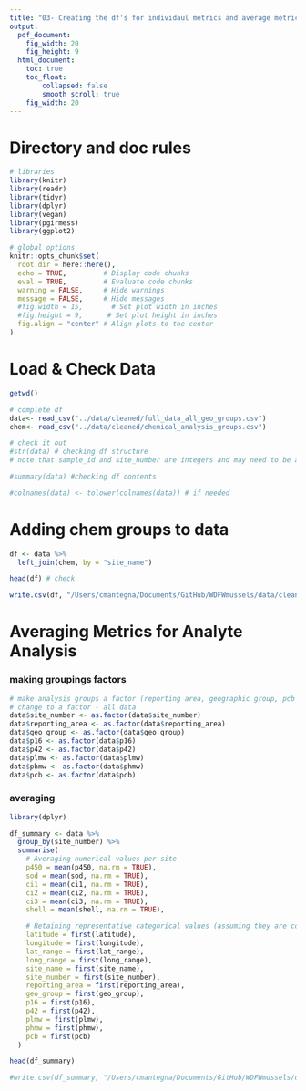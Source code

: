 ```yaml
---
title: "03- Creating the df's for individaul metrics and average metrics for analysis"
output:
  pdf_document: 
    fig_width: 20
    fig_height: 9
  html_document: 
    toc: true
    toc_float:
        collapsed: false
        smooth_scroll: true
    fig_width: 20
---
```


# Directory and doc rules
```r

# libraries
library(knitr)
library(readr)
library(tidyr)
library(dplyr)
library(vegan)
library(pgirmess)
library(ggplot2)

# global options
knitr::opts_chunk$set(
  root.dir = here::here(),
  echo = TRUE,         # Display code chunks
  eval = TRUE,         # Evaluate code chunks
  warning = FALSE,     # Hide warnings
  message = FALSE,     # Hide messages
  #fig.width = 15,       # Set plot width in inches
  #fig.height = 9,      # Set plot height in inches
  fig.align = "center" # Align plots to the center
)

```

# Load & Check Data
```r

getwd()

# complete df
data<- read_csv("../data/cleaned/full_data_all_geo_groups.csv")
chem<- read_csv("../data/cleaned/chemical_analysis_groups.csv")

# check it out
#str(data) # checking df structure
# note that sample_id and site_number are integers and may need to be adjusted to characters for analysis

#summary(data) #checking df contents

#colnames(data) <- tolower(colnames(data)) # if needed

```

# Adding chem groups to data
```r

df <- data %>%
  left_join(chem, by = "site_name")

head(df) # check

write.csv(df, "/Users/cmantegna/Documents/GitHub/WDFWmussels/data/cleaned/all_samples_all_groups.csv")
```

# Averaging Metrics for Analyte Analysis
### making groupings factors
```r
# make analysis groups a factor (reporting area, geographic group, pcb group, site, pah group)
# change to a factor - all data
data$site_number <- as.factor(data$site_number)
data$reporting_area <- as.factor(data$reporting_area)
data$geo_group <- as.factor(data$geo_group)
data$p16 <- as.factor(data$p16)
data$p42 <- as.factor(data$p42)
data$plmw <- as.factor(data$plmw)
data$phmw <- as.factor(data$phmw)
data$pcb <- as.factor(data$pcb)

```

### averaging
```r

library(dplyr)

df_summary <- data %>%
  group_by(site_number) %>% 
  summarise(
    # Averaging numerical values per site
    p450 = mean(p450, na.rm = TRUE),
    sod = mean(sod, na.rm = TRUE),
    ci1 = mean(ci1, na.rm = TRUE),
    ci2 = mean(ci2, na.rm = TRUE),
    ci3 = mean(ci3, na.rm = TRUE),
    shell = mean(shell, na.rm = TRUE),

    # Retaining representative categorical values (assuming they are consistent per site)
    latitude = first(latitude),
    longitude = first(longitude),
    lat_range = first(lat_range),
    long_range = first(long_range),
    site_name = first(site_name),
    site_number = first(site_number),
    reporting_area = first(reporting_area),
    geo_group = first(geo_group),
    p16 = first(p16),
    p42 = first(p42),
    plmw = first(plmw),
    phmw = first(phmw),
    pcb = first(pcb)
  )

head(df_summary)

#write.csv(df_summary, "/Users/cmantegna/Documents/GitHub/WDFWmussels/data/all_metrics_avg_all_groups_with_nas.csv", row.names = FALSE)

```

